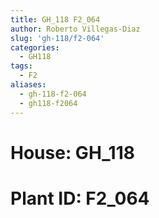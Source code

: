 ```yaml
---
title: GH_118 F2_064
author: Roberto Villegas-Diaz
slug: 'gh-118/f2-064'
categories:
  - GH118
tags:
  - F2
aliases:
  - gh-118-f2-064
  - gh118-f2064
---
```


# **House**: GH_118
# **Plant ID**: F2_064
